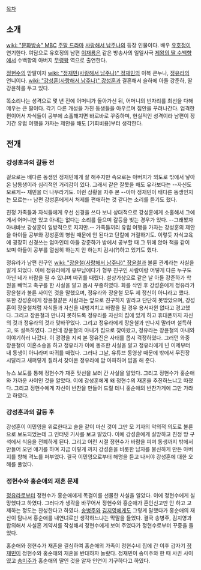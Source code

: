 [[목차]]
== 소개 ==
[[wiki: "문화방송" MBC]] [[주말 드라마]] [[사랑해서 남주나]]의 등장 인물이다. 배우 [[유호정]]이 연기한다. 여담으로 유호정의 남편 [[이재룡]]은 같은 방송사의 일일사극 [[제왕의 딸 수백향]]에서 수백향의 아버지 [[무령왕]] 역으로 출연한다.

[[정현수]]의 맏딸이자 [[wiki: "정재민(사랑해서 남주나)" 정재민]]의 이복 큰누나, [[정유라]]의 언니이다. [[wiki: "강성훈(사랑해서 남주나)" 강성훈]]과 결혼해서 슬하에 아들 강준하, 딸 강윤하를 두고 있다.

똑소리나는 성격으로 몇 년 전에 어머니가 돌아가신 뒤, 어머니의 빈자리를 최선을 다해 메우는 큰 딸이다. 각기 다른 개성을 가진 동생들을 아우르며 집안을 꾸려나간다. 엄격한 편이어서 자식들이 공부에 소홀해지면 바로바로 꾸중하며, 현실적인 성격이라 남편이 장기간 유럽 여행을 가자는 제안을 해도 [기회비용]부터 생각한다.

== 전개 ==
=== 강성훈과의 갈등 전 ===
겉으로는 배다른 동생인 정재민에게 잘 해주지만 속으로는 아버지가 외도로 밖에서 낳아 온 남동생이라 심리적인 거리감이 있다. 그래서 같은 잘못을 해도 유라보다는 --자신도 모르게-- 재민을 더 나무라기도. 이런 상황을 자주 본 --아마 정재민이 배다른 동생인지는 모르는-- 남편 강성훈에게서 처제를 편애하는 것 같다는 소리를 듣기도 했다.

친정 가족들과 자식들에게 우선 신경을 쓰다 보니 상대적으로 강성훈에게 소홀해서 그에게서 어머니만 있고 아내는 없다는 소리를 들으며 갈등을 빚는 경우가 있다. --그래봤자 아내바보 강성훈이 일방적으로 지지만.-- 가족들끼리 유럽 여행을 가자는 강성훈의 제안을 아이들 공부와 강성훈의 병원 때문에 안 된다고 단칼에 거절하기도. 이렇듯 자식교육에 굉장히 신경쓰는 엄마인데 아들 강준하가 방에서 공부할 때 그 뒤에 앉아 책을 같이 보며 아들이 공부를 열심히 하는지 안 하는지 감시(?)하고 있기도 했다.

정유라가 남편 친구인 [[wiki: "장윤철(사랑해서 남주나)" 장윤철]]과 불륜 관계라는 사실을 알게 되었다. 이에 정유라에게 유부남에다가 형부 친구인 사람이랑 어떻게 다른 누구도 아닌 네가 바람을 필 수 있냐며 따귀를 때렸다. 설상가상으로 같은 날 아들 강준하가 학원을 빼먹고 축구를 한 사실을 알고 몹시 꾸중하였다. 화를 삭인 후 강성훈에게 정유라가 장윤철과 불륜 사이인 것을 말했으며, 정유라와 장윤철 모두 제 정신이 아니라고 했다. 또한 강성훈에게 장윤철같은 사람과는 앞으로 친구하지 말라고 단단히 못밖았으며, 강성훈이 장윤철처럼 자식들과 자신을 내팽겨치고 바람을 필 경우 용서따윈 없다고 경고했다. 그리고 장윤철과 만나지 못하도록 정유라를 자신의 집에 있게 하고 휴대폰까지 자신의 것과 정유라의 것과 맞바꾸었다. 그리고 정유라에게 장윤철과 만나지 말라며 설득하고, 또 설득하였다. 그런데 장윤철의 아내가 집으로 찾아왔고, 정유라는 장윤철의 아내와 이야기하러 나갔다. 이 광경을 지켜 본 정유진은 사태를 몹시 걱정하였다. 그러던 와중 장윤철이 이혼소송을 하고 정유라가 이에 동조한 사실을 알고 정유라에게 넌 이제부터 내 동생이 아니라며 따귀를 때렸다. 그러나 그날, 유튜브 동영상 때문에 밖에서 무진장 시달리고 새퍼렇게 질려서 찾아온 정유라에 맘 아파하며 밥을 해 준다.

뉴스 보도를 통해 정현수가 재혼 맞선을 보러 간 사실을 알았다. 그리고 정현수가 홍순애와 가까운 사이인 것을 알았다. 이에 강성훈에게 왜 정현수의 재혼을 추진하느냐고 따졌다. 그리고 정현수에게 자신이 반찬을 만들어 드릴 테니 홍순애의 반찬가게에 그만 가라고 하였다.

=== 강성훈과의 갈등 후 ===
강성훈이 이민영을 위로한다고 술을 같이 마신 것이 그만 모 기자의 악의적 의도로 불륜으로 보도되었는데 그 인터넷 기사를 보고 말았다. 이에 강성훈에게 실망하고 친정 방 구석에서 식음을 전폐하게 된다. 그리고 어린 시절 정현수가 바람을 피며 동생까지 밖에서 만들어 오던 얘기를 하며 지금 이렇게 까지 강성훈을 비롯한 남자를 불신하게 만든 아버지를 향해 격노를 퍼부었다. 결국 이민영으로부터 해명을 듣고 나서야 강성훈에 대한 오해를 풀었다.

=== 정현수와 홍순애의 재혼 문제 ===
[[정유라]]로부터 정현수가 홍순애에게 목걸이를 선물한 사실을 알았다. 이에 정현수에게 실망했다고 하였다. 그러다가 생각을 바꾸어서 정현수와 홍순애가 혼인신고만 안 하고 교제하는 정도는 찬성한다고 하였다. [[송병주]]와 [[김지영(사랑해서 남주나)|김지영]]에게도 그렇게 말했다가 홍순애의 재산이 탐나서 홍순애를 내연녀로만 생각하느냐는 막말을 들었다. 결국 송병주, 김지영과 합의해서 사실혼 계약서를 작성해서 정현수에게 보여 주었다가 정현수로부터 꾸중을 들었다.

홍순애와 정현수가 재혼을 결심하여 홍순애의 가족이 정현수네 집에 간 이후 갑자기 [[정재민(사랑해서 남주나)|정재민]]이 정현수와 홍순애의 재혼을 반대하자 놀랐다. 정재민이 송미주와 한 때 사귄 사이였고 [[송미주]]가 홍순애의 딸인 것을 알자 인연이 기구하다고 하였다.

